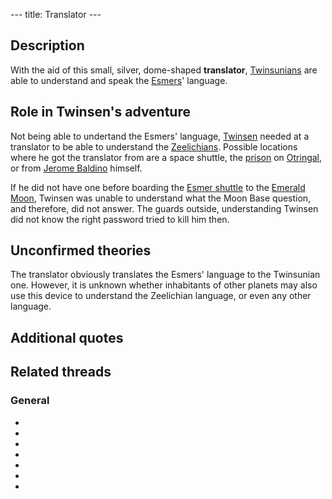 ---
title: Translator
---

{{twinsunica import}}{{Infobox Item
 |image=Translat.gif
 |type=tool
 |critical=acquired
 |magical=no
 |unique=yes
 |lba1=
 |lba2=yes
 |upgrades=no
 |rowposition=3
 |columnposition=4
 |effect=unique
 |effectamount=
 |purpose=
 |combattype=none
 |powerlevel=none
 |rate=none
 |range=none
 |damage=none
}}
{{Quote
 |This translator allows you to understand everything said by the visitors from Space. In discreet mode, you can even spy on conversations.
 |Inventory, [[Translator]]
 |quoteid=1879}}

==Description==
With the aid of this small, silver, dome-shaped '''translator''', [[Twinsun|Twinsunians]] are able to understand and speak the [[Esmer]]s' language.

==Role in Twinsen's adventure==
Not being able to undertand the Esmers' language, [[Twinsen]] needed at a translator to be able to understand the [[Zeelich]]ians. Possible locations where he got the translator from are a space shuttle, the [[Otringal prison|prison]] on [[Otringal]], or from [[Jerome Baldino]] himself.

If he did not have one before boarding the [[Esmer shuttle]] to the [[Emerald Moon]], Twinsen was unable to understand what the Moon Base question, and therefore, did not answer. The guards outside, understanding Twinsen did not know the right password tried to kill him then.

==Unconfirmed theories==
The translator obviously translates the Esmers' language to the Twinsunian one. However, it is unknown whether inhabitants of other planets may also use this device to understand the Zeelichian language, or even any other language.

==Additional quotes==
{{Quote
 |You have found a translator. Now you'll be able to understand the Esmer language.
 |Narrator, when [[Twinsen]] received the translator
 |quoteid=1776}}

{{Quote
 |What's he saying??
 |character=Twinsen
 |island=Emerald Moon base
 |planet=moon
 |quoteid=1670}}

{{Quote
 |Hey, Twinsen, take this translator, and you will conveniently understand the language of Zeelich!!
 |character=Jerome Baldino
 |island=Emerald Moon base
 |planet=moon
 |quoteid=1678}}

==Related threads==
===General===
* {{thread|id=5305|title=The communicator in LBA2}}
* {{thread|id=6467|title=Spying on Conversations}}
* {{thread|id=5927|title=Translator first time playing}}
* {{thread|id=2398|title=Omg}}
* {{thread|id=1981|title=translator}}
* {{thread|id=741|title=another unknown quote}}
* {{thread|id=547|title=spying}}